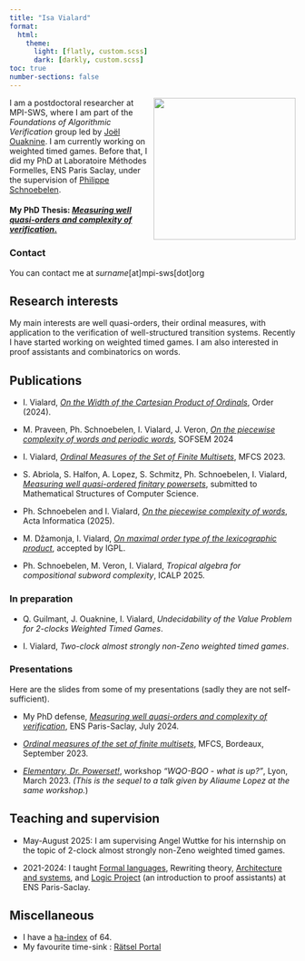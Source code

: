 ```yaml
---
title: "Isa Vialard"
format:
  html:
    theme:
      light: [flatly, custom.scss]
      dark: [darkly, custom.scss]
toc: true
number-sections: false
---
```



<img src="./images/photo.jpg" height="250" align="right" />

I am a postdoctoral researcher at MPI-SWS, where I am part of the *Foundations of Algorithmic Verification* group led by [Joël Ouaknine](https://people.mpi-sws.org/~joel/).
I am currently working on weighted timed games.
Before that, I did my PhD at Laboratoire Méthodes Formelles, ENS Paris Saclay, under the supervision of [Philippe Schnoebelen](http://www.lsv.fr/~phs/).

#### My PhD Thesis: [*Measuring well quasi-orders and complexity of verification*.](./mwqo.pdf)

### Contact
You can contact me at *surname*[at]mpi-sws[dot]org

## Research interests
My main interests are well quasi-orders, their ordinal measures, with application to the verification of well-structured transition systems. Recently I have started working on weighted timed games.
I am also interested in proof assistants and combinatorics on words.



## Publications

- I. Vialard, [*On the Width of the Cartesian Product of Ordinals*](https://rdcu.be/dDXHB), Order (2024).

- M. Praveen, Ph. Schnoebelen, I. Vialard, J. Veron, [*On the piecewise complexity of words and periodic words*](https://dl.acm.org/doi/abs/10.1007/978-3-031-52113-3_32), SOFSEM 2024


- I. Vialard, [*Ordinal Measures of the Set of Finite Multisets*](https://drops.dagstuhl.de/opus/volltexte/2023/18621/pdf/LIPIcs-MFCS-2023-87.pdf), MFCS 2023.

- S. Abriola, S. Halfon, A. Lopez, S. Schmitz, Ph. Schnoebelen, I. Vialard, [*Measuring well quasi-ordered finitary powersets*](https://arxiv.org/abs/2312.14587), submitted to Mathematical Structures of Computer Science.

- Ph. Schnoebelen and I. Vialard, [*On the piecewise complexity of words*](https://doi.org/10.1007/s00236-025-00480-4), Acta Informatica (2025).

- M. Džamonja, I. Vialard, [*On maximal order type of the lexicographic product*](https://arxiv.org/abs/2409.09699), accepted by IGPL.

- Ph. Schnoebelen, M. Veron, I. Vialard, *Tropical algebra for compositional subword complexity*, ICALP 2025.

    
### In preparation

- Q. Guilmant, J. Ouaknine, I. Vialard, *Undecidability of the Value Problem for 2-clocks Weighted Timed Games*.

- I. Vialard, *Two-clock almost strongly non-Zeno weighted timed games*.



### Presentations

Here are the slides from some of my presentations (sadly they are not self-sufficient).

* My PhD defense, [*Measuring well quasi-orders and complexity of
verification*](slides/phddefense.pdf), ENS Paris-Saclay, July 2024.

* [*Ordinal measures of the set of finite multisets*](slides/mfcs2023.pdf), MFCS, Bordeaux, September 2023.

* [*Elementary, Dr. Powerset!*](slides/ElementaryDrPowerset.pdf), workshop *"WQO-BQO - what is up?"*, Lyon, March 2023.
  *(This is the sequel to a talk given by Aliaume Lopez at the same workshop.*)

## Teaching and supervision

* May-August 2025: I am supervising Angel Wuttke for his internship on the topic of 2-clock almost strongly non-Zeno weighted timed games.

* 2021-2024: I taught [Formal languages](https://lmf.cnrs.fr/IsaVialard/LangagesFormels), Rewriting theory, [Architecture and systems](https://lmf.cnrs.fr/IsaVialard/ArchSys), and [Logic Project](https://lmf.cnrs.fr/IsaVialard/ProjetLogique2024) (an introduction to proof assistants) at ENS Paris-Saclay.


## Miscellaneous

* I have a [ha-index](https://www.irif.fr/~haberm/haindex.html) of 64.
* My favourite time-sink : [Rätsel Portal](https://logic-masters.de/Raetselportal/index.php)
